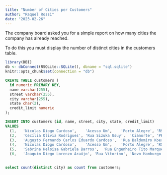 ```yaml
---
title: "Number of Cities per Customers"
author: "Raquel Rossi"
date: "2023-02-26"
---
```


The company board asked you for a simple report on how many cities the company has already reached.

To do this you must display the number of distinct cities in the customers table.


```r

library(DBI)
db <- dbConnect(RSQLite::SQLite(), dbname = "sql.sqlite")
knitr::opts_chunk$set(connection = "db")
```

```sql

CREATE TABLE customers (
  id numeric PRIMARY KEY,
  name varchar(255),
  street varchar(255),
  city varchar(255),
  state char(2),
  credit_limit numeric
);

```

```sql

INSERT INTO customers (id, name, street, city, state, credit_limit)
VALUES
  (1,	'Nicolas Diogo Cardoso',	'Acesso Um',	'Porto Alegre',	'RS',	475),
  (2,	'Cecília Olivia Rodrigues', 'Rua Sizuka Usuy',	'Cianorte',	'PR',	3170),
  (3,	'Augusto Fernando Carlos Eduardo Cardoso',	'Rua Baldomiro Koerich', 'Palhoça',	'SC',	1067),
  (4,	'Nicolas Diogo Cardoso',	'Acesso Um',	'Porto Alegre',	'RS',	475),
  (5,	'Sabrina Heloisa Gabriela Barros',	'Rua Engenheiro Tito Marques Fernandes',	'Porto Alegre',	'RS',	4312),
  (6,	'Joaquim Diego Lorenzo Araújo',	'Rua Vitorino',	'Novo Hamburgo',	'RS',	2314);
  
```

```sql

select count(distinct city) as count from customers;

```
